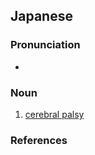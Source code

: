 ==Japanese==
{{ja-kanjitab|のう|せい|ま|ひ|yomi=o}}

===Pronunciation===
* {{ja-pron|のうせいまひ|acc=5|acc_ref=NHK}}

===Noun===
{{ja-noun|のうせいまひ}}

# [[cerebral palsy]]

===References===
<references/>